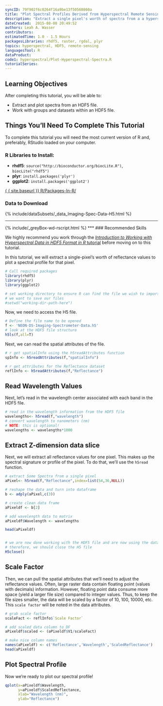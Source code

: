 ```yaml
---
syncID: 79f902f6c0264f16a9be13f50560860a
title: "Plot Spectral Profiles Derived from Hyperspectral Remote Sensing Data in HDF5 Format in R"
description: "Extract a single pixel's worth of spectra from a a hyperspectral dataset stored in HDF5 format in R. Visualize the spectral profile." 
dateCreated:  2015-08-08 20:49:52
authors: Leah A. Wasser
contributors:
estimatedTime: 1.0 - 1.5 Hours
packagesLibraries: rhdf5, raster, rgdal, plyr
topics: hyperspectral, HDF5, remote-sensing 
languagesTool: R
dataProduct:
code1: hyperspectral/Plot-Hyperspectral-Spectra.R
tutorialSeries:
---
```


<div id="ds-objectives" markdown="1">

## Learning Objectives
After completing this tutorial, you will be able to:

* Extract and plot spectra from an HDF5 file.
* Work with groups and datasets within an HDF5 file.


## Things You’ll Need To Complete This Tutorial
To complete this tutorial you will need the most current version of R and, 
preferably, RStudio loaded on your computer.

### R Libraries to Install:

* **rhdf5**: `source("http://bioconductor.org/biocLite.R")`, `biocLite("rhdf5")`
* **plyr**: `install.packages('plyr')`
* **ggplot2**: `install.packages('ggplot2')`

[ { { site.baseurl }} R/Packages-In-R/](More on Packages in R - Adapted from Software Carpentry.)

### Data to Download
{% include/dataSubsets/_data_Imaging-Spec-Data-H5.html %}

***
{% include/_greyBox-wd-rscript.html %}
***
### Recommended Skills

We highly recommend you work through the 
<a href="{{ site.baseurl }}/HDF5/Imaging-Spectroscopy-HDF5-In-R/" target="_blank"> *Introduction to Working with Hyperspectral Data in HDF5 Format in R* tutorial</a>
before moving on to this tutorial.

</div> 


In this tutorial, we will extract a single-pixel's worth of reflectance values to
plot a spectral profile for that pixel.

```r

# Call required packages
library(rhdf5)
library(plyr)
library(ggplot2)

# set working directory to ensure R can find the file we wish to import and where
# we want to save our files
#setwd("working-dir-path-here")

```

Now, we need to access the H5 file.

```r

# Define the file name to be opened
f <- 'NEON-DS-Imaging-Spectrometer-Data.h5'
# look at the HDF5 file structure 
h5ls(f,all=T) 

```

Next, we can read the spatial attributes of the file.

```r

# r get spatialInfo using the h5readAttributes function 
spInfo <- h5readAttributes(f,"spatialInfo")

# r get attributes for the Reflectance dataset
reflInfo <- h5readAttributes(f,"Reflectance")

```

## Read Wavelength Values

Next, let's read in the wavelength center associated with each band in the HDF5 
file. 

```r

# read in the wavelength information from the HDF5 file
wavelengths<- h5read(f,"wavelength")
# convert wavelength to nanometers (nm)
# NOTE: this is optional!
wavelengths <- wavelengths*1000

```


## Extract Z-dimension data slice

Next, we will extract all reflectance values for one pixel. This makes up the 
spectral signature or profile of the pixel. To do that, we'll use the `h5read` 
function.

```r

# extract Some Spectra from a single pixel
aPixel<- h5read(f,"Reflectance",index=list(54,36,NULL))

# reshape the data and turn into dataframe
b <- adply(aPixel,c(3))

# create clean data frame
aPixeldf <- b[2]

# add wavelength data to matrix
aPixeldf$Wavelength <- wavelengths

head(aPixeldf)


# we are now done working with the HDF5 file and are now using the dataframe `b`. 
# therefore, we should close the H5 file
H5close()

```

## Scale Factor

Then, we can pull the spatial attributes that we'll need to adjust the reflectance 
values. Often, large raster data contain floating point (values with decimals) information.
However, floating point data consume more space (yield a larger file size) compared
to integer values. Thus, to keep the file sizes smaller, the data will be scaled
by a factor of 10, 100, 10000, etc. This `scale factor` will be noted in the data attributes.

```r

# grab scale factor
scaleFact <- reflInfo$`Scale Factor`

# add scaled data column to DF
aPixeldf$scaled <- (aPixeldf$V1/scaleFact)

# make nice column names
names(aPixeldf) <- c('Reflectance','Wavelength','ScaledReflectance')
head(aPixeldf)

```

## Plot Spectral Profile

Now we're ready to plot our spectral profile!

```r

qplot(x=aPixeldf$Wavelength, 
      y=aPixeldf$ScaledReflectance,
      xlab="Wavelength (nm)",
      ylab="Reflectance")

```

